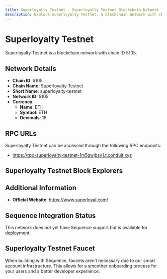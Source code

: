 ```yaml
--- 
title: Superloyalty Testnet - Superloyalty Testnet Blockchain Network
description: Explore Superloyalty Testnet, a blockchain network with chain ID 5105. Learn about its native currency, ETH, and how to interact with the network.
---
```


# Superloyalty Testnet

Superloyalty Testnet is a blockchain network with chain ID 5105.

## Network Details

- **Chain ID**: 5105
- **Chain Name**: Superloyalty Testnet
- **Short Name**: superloyalty-testnet
- **Network ID**: 5105
- **Currency**: 
  - **Name**: ETH
  - **Symbol**: ETH
  - **Decimals**: 18

## RPC URLs

Superloyalty Testnet can be accessed through the following RPC endpoints:

- https://rpc-superloyalty-testnet-1m5gwjbsv1.t.conduit.xyz

## Superloyalty Testnet Block Explorers



## Additional Information

- **Official Website**: https://www.superloyal.com/

## Sequence Integration Status

This network does not yet have Sequence support but is available for deployment.

## Superloyalty Testnet Faucet

When building with Sequence, faucets aren't necessary due to our smart account infrastructure. This allows for a smoother onboarding process for your users and a better developer experience.
